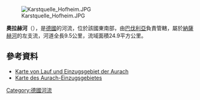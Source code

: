 {{No footnotes|time=2020-11-04T14:18:22+00:00}}
{{Coord|50.112796|N|10.514558|E|display=title}}
[[Image:Karstquelle_Hofheim.JPG|right]]

'''奧拉赫河'''（{{lang-de|Aurach}}），是[[德國|德國]]的河流，位於該國東南部，由[[巴伐利亞|巴伐利亞]]負責管轄，屬於[[納薩赫河|納薩赫河]]的左支流，河道全長9.5公里，流域面積24.9平方公里。

==參考資料==
* [https://v.bayern.de/2SBX4 Karte von Lauf und Einzugsgebiet der Aurach]
* [http://www.umweltatlas.bayern.de/mapapps/resources/apps/lfu_fgn_ftz/index.html?lang=de&stateId=cf68cc56-8ee9-424f-a8cc-568ee9024f6f Karte des Aurach-Einzugsgebietes] {{Wayback|url=http://www.umweltatlas.bayern.de/mapapps/resources/apps/lfu_fgn_ftz/index.html?lang=de&stateId=cf68cc56-8ee9-424f-a8cc-568ee9024f6f |date=20180927050324 }}

{{Germany-geo-stub}}
[[Category:德國河流|Category:德國河流]]